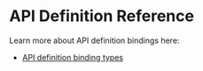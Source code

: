# API Definition Reference

Learn more about API definition bindings here:

- [API definition binding types](/http-api-definitions/api-definition-bindings.mdx)
